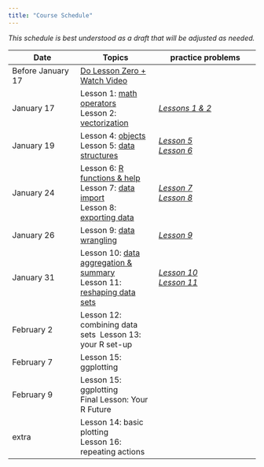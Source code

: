 ```yaml
---
title: "Course Schedule"
---
```


*This schedule is best understood as a draft that will be adjusted as needed.* 


| Date            |   Topics          |       practice problems |
|-----------------|-------------------|-------------------------|
| Before January 17 | [Do Lesson Zero + Watch Video](lessons/Lesson00.qmd) |    |
| January 17 | Lesson 1: [math operators](lessons/Lesson01.qmd)\
                  Lesson 2: [vectorization](lessons/Lesson02.qmd) |  [*Lessons 1 & 2*](practice/practice-A.qmd) |
| January 19 | Lesson 4: [objects](lessons/Lesson04.qmd)\
                  Lesson 5: [data structures](lessons/Lesson05.qmd) |    [*Lesson 5*](practice/practice-B.qmd) \
                                                                          [*Lesson 6*](practice/practice-C.qmd)  |
| January 24 | Lesson 6: [R functions & help](lessons/Lesson06.qmd)\
               Lesson 7: [data import](lessons/Lesson07.qmd) \
               Lesson 8: [exporting data](lessons/Lesson08.qmd) | [*Lesson 7*](practice/practice-D.qmd) \
                                                                  [*Lesson 8*](practice/practice-E.qmd) |
| January 26   | Lesson 9: [data wrangling](lessons/Lesson09.qmd) |  [*Lesson 9*](practice/practice-F.qmd)  |
| January 31  | Lesson 10: [data aggregation & summary](lessons/Lesson10.qmd)\
                Lesson 11: [reshaping data sets](lessons/Lesson11.qmd) | [*Lesson 10*](practice/practice-G.qmd)\
                                     [*Lesson 11*](practice/practice-H.qmd) | 
| February 2  | Lesson 12: combining data sets \ Lesson 13: your R set-up |    |
| February 7  |  Lesson 15: ggplotting   |    |
| February 9  |  Lesson 15: ggplotting \
                 Final Lesson: Your R Future |    |
| extra  | Lesson 14: basic plotting \
              Lesson 16: repeating actions |   |


